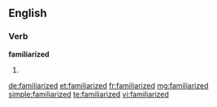 ==English==

===Verb===
'''familiarized'''

# {{past of|familiarize}}

[[de:familiarized]]
[[et:familiarized]]
[[fr:familiarized]]
[[mg:familiarized]]
[[simple:familiarized]]
[[te:familiarized]]
[[vi:familiarized]]